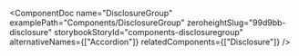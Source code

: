 
<ComponentDoc
  name="DisclosureGroup"
  examplePath="Components/DisclosureGroup"
  zeroheightSlug="99d9bb-disclosure"
  storybookStoryId="components-disclosuregroup"
  alternativeNames={["Accordion"]}
  relatedComponents={["Disclosure"]}
/>
